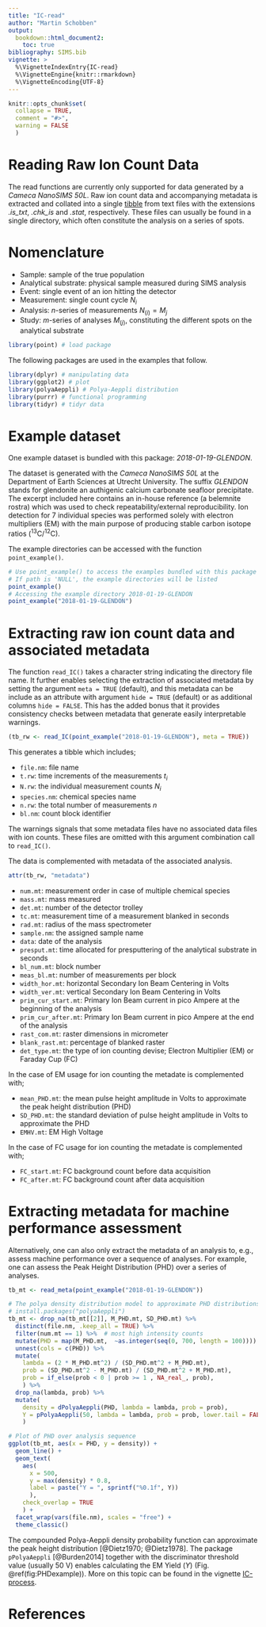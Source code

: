 ```yaml
---
title: "IC-read"
author: "Martin Schobben" 
output: 
  bookdown::html_document2:
    toc: true
bibliography: SIMS.bib
vignette: >
  %\VignetteIndexEntry{IC-read}
  %\VignetteEngine{knitr::rmarkdown}
  %\VignetteEncoding{UTF-8}
---
```


```r
knitr::opts_chunk$set(
  collapse = TRUE,
  comment = "#>",
  warning = FALSE
  )
```


# Reading Raw Ion Count Data

The read functions are currently only supported for data generated by a *Cameca NanoSIMS 50L*. Raw ion count data and accompanying metadata is extracted and collated into a single [tibble](https://cran.r-project.org/web/packages/tibble/vignettes/tibble.html) from text files with the extensions *.is_txt*, *.chk_is* and *.stat*, respectively. These files can usually be found in a single directory, which often constitute the analysis on a series of spots.


# Nomenclature

* Sample: sample of the true population
* Analytical substrate: physical sample measured during SIMS analysis
* Event: single event of an ion hitting the detector
* Measurement: single count cycle $N_i$
* Analysis: $n$-series of measurements $N_{(i)} = M_j$ 
* Study: $m$-series of analyses $M_{(j)}$, constituting the different spots on the analytical substrate   


```r
library(point) # load package
```


The following packages are used in the examples that follow.


```r
library(dplyr) # manipulating data
library(ggplot2) # plot
library(polyaAeppli) # Polya-Aeppli distribution
library(purrr) # functional programming
library(tidyr) # tidyr data
```


# Example dataset

One example dataset is bundled with this package: *2018-01-19-GLENDON*.

The dataset is generated with the *Cameca NanoSIMS 50L* at the Department of Earth Sciences at Utrecht University. The suffix *GLENDON* stands for glendonite an authigenic calcium carbonate seafloor precipitate. The excerpt included here contains an in-house reference (a belemnite rostra) which was used to check repeatability/external reproducibility. Ion detection for 7 individual species was performed solely with electron multipliers (EM) with the main purpose of producing stable carbon isotope ratios (^13^C/^12^C). 

The example directories can be accessed with the function `point_example()`.


```r
# Use point_example() to access the examples bundled with this package 
# If path is 'NULL', the example directories will be listed
point_example()
# Accessing the example directory 2018-01-19-GLENDON
point_example("2018-01-19-GLENDON")
```


# Extracting raw ion count data and associated metadata

The function `read_IC()` takes a character string indicating the directory file name. It further enables selecting the extraction of associated metadata by setting the argument `meta = TRUE` (default), and this metadata can be include as an attribute with argument `hide = TRUE` (default) or as additional columns `hide = FALSE`. This has the added bonus that it provides consistency checks between metadata that generate easily interpretable warnings. 

```r
(tb_rw <- read_IC(point_example("2018-01-19-GLENDON"), meta = TRUE))
```

This generates a tibble which includes;

* `file.nm`: file name
* `t.rw`: time increments of the measurements $t_i$
* `N.rw`: the individual measurement counts $N_i$
* `species.nm`: chemical species name
* `n.rw`: the total number of measurements $n$
* `bl.nm`: count block identifier

The warnings signals that some metadata files have no associated data files with ion counts. These files are omitted with this argument combination call to `read_IC()`.

<!-- The second warning indicates that there are inconsistencies in the length $n$ of the analyses when comparing raw data and the actual rows of count data. This can indicates that an analysis was aborted leaving an incomplete ion count sequences. To figure out which file this is use the function compare_length(), which uses the `waldo` package to compare objects. -->

The data is complemented with metadata of the associated analysis.

```r
attr(tb_rw, "metadata")
```

* `num.mt`: measurement order in case of multiple chemical species
* `mass.mt`: mass measured
* `det.mt`: number of the detector trolley
* `tc.mt`: measurement time of a measurement blanked in seconds
* `rad.mt`: radius of the mass spectrometer
* `sample.nm`: the assigned sample name
* `data`: date of the analysis
* `presput.mt`: time allocated for presputtering of the analytical substrate in seconds
* `bl_num.mt`: block number
* `meas_bl.mt`: number of measurements per block
* `width_hor.mt`: horizontal Secondary Ion Beam Centering in Volts
* `width_ver.mt`: vertical Secondary Ion Beam Centering in Volts
* `prim_cur_start.mt`: Primary Ion Beam current in pico Ampere at the beginning of the analysis
* `prim_cur_after.mt`: Primary Ion Beam current in pico Ampere at the end of the analysis
* `rast_com.mt`: raster dimensions in micrometer
* `blank_rast.mt`: percentage of blanked raster
* `det_type.mt`: the type of ion counting devise; Electron Multiplier (EM) or Faraday Cup (FC) 

In the case of EM usage for ion counting the metadate is complemented with;

* `mean_PHD.mt`: the mean pulse height amplitude in Volts to approximate the peak height distribution (PHD)
* `SD_PHD.mt`: the standard deviation of pulse height amplitude in Volts to approximate the PHD 
* `EMHV.mt`: EM High Voltage  

In the case of FC usage for ion counting the metadate is complemented with;

* `FC_start.mt`: FC background count before data acquisition
* `FC_after.mt`: FC background count after data acquisition


# Extracting metadata for machine performance assessment

Alternatively, one can also only extract the metadata of an analysis to, e.g., assess machine performance over a sequence of analyses. For example, one can assess the Peak Height Distribution (PHD) over a series of analyses.  


```r

tb_mt <- read_meta(point_example("2018-01-19-GLENDON"))

# The polya density distribution model to approximate PHD distributions
# install.packages("polyaAeppli")
tb_mt <- drop_na(tb_mt[[2]], M_PHD.mt, SD_PHD.mt) %>% 
  distinct(file.nm, .keep_all = TRUE) %>% 
  filter(num.mt == 1) %>%  # most high intensity counts
  mutate(PHD = map(M_PHD.mt,  ~as.integer(seq(0, 700, length = 100)))) %>%
  unnest(cols = c(PHD)) %>% 
  mutate(
    lambda = (2 * M_PHD.mt^2) / (SD_PHD.mt^2 + M_PHD.mt),
    prob = (SD_PHD.mt^2 - M_PHD.mt) / (SD_PHD.mt^2 + M_PHD.mt),
    prob = if_else(prob < 0 | prob >= 1 , NA_real_, prob),
    ) %>% 
  drop_na(lambda, prob) %>% 
  mutate(
    density = dPolyaAeppli(PHD, lambda = lambda, prob = prob),
    Y = pPolyaAeppli(50, lambda = lambda, prob = prob, lower.tail = FALSE)
    ) 

# Plot of PHD over analysis sequence
ggplot(tb_mt, aes(x = PHD, y = density)) +
  geom_line() +
  geom_text(
    aes(
      x = 500, 
      y = max(density) * 0.8, 
      label = paste("Y = ", sprintf("%0.1f", Y))
      ),
    check_overlap = TRUE
    ) +
  facet_wrap(vars(file.nm), scales = "free") +
  theme_classic()
```


The compounded Polya-Aeppli density probability function can approximate the peak height distribution  [@Dietz1970; @Dietz1978]. The package `pPolyaAeppli` [@Burden2014] together with the discriminator threshold value (usually 50 V) enables calculating the EM Yield ($Y$) (Fig. \@ref(fig:PHDexample)). More on this topic can be found in the vignette [IC-process](IC-process.html).


# References
